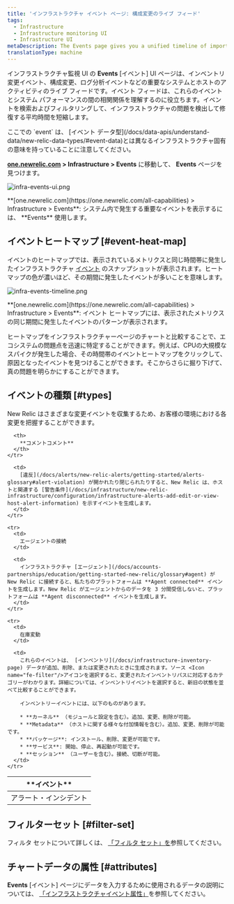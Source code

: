 ```yaml
---
title: 'インフラストラクチャ イベント ページ: 構成変更のライブ フィード'
tags:
  - Infrastructure
  - Infrastructure monitoring UI
  - Infrastructure UI
metaDescription: The Events page gives you a unified timeline of important changes and events in your architecture.
translationType: machine
---
```




インフラストラクチャ監視 UI の **Events** \[イベント] UI ページは、インベントリ変更イベント、構成変更、ログ分析イベントなどの重要なシステムとホストのアクティビティのライブ フィードです。イベント フィードは、これらのイベントとシステム パフォーマンスの間の相関関係を理解するのに役立ちます。イベントを検索およびフィルタリングして、インフラストラクチャの問題を検出して修復する平均時間を短縮します。

<Callout variant="tip">
  ここでの `event` は、 [イベント データ型](/docs/data-apis/understand-data/new-relic-data-types/#event-data)とは異なるインフラストラクチャ固有の意味を持っていることに注意してください。
</Callout>

**[one.newrelic.com](https://one.newrelic.com/all-capabilities) > Infrastructure > Events** に移動して、 **Events** ページを見つけます。

<img
  title="infra-events-ui.png"
  alt="infra-events-ui.png"
  src={infrastructureEvents}
/>

<figcaption>
  **[one.newrelic.com](https://one.newrelic.com/all-capabilities) > Infrastructure > Events**: システム内で発生する重要なイベントを表示するには、 **Events** 使用します。
</figcaption>

## イベントヒートマップ [#event-heat-map]

イベントのヒートマップでは、表示されているメトリクスと同じ時間帯に発生したインフラストラクチャ [イベント](/docs/infrastructure/new-relic-infrastructure/infrastructure-ui-pages/infrastructure-events-page) のスナップショットが表示されます。ヒートマップの色が濃いほど、その期間に発生したイベントが多いことを意味します。

<img
  title="infra-events-timeline.png"
  alt="infra-events-timeline.png"
  src={infrastructureEventsTimeline}
/>

<figcaption>
  **[one.newrelic.com](https://one.newrelic.com/all-capabilities) > Infrastructure > Events**: イベント ヒートマップには、表示されたメトリクスの同じ期間に発生したイベントのパターンが表示されます。
</figcaption>

ヒートマップをインフラストラクチャーページのチャートと比較することで、エコシステムの問題点を迅速に特定することができます。例えば、CPUの大規模なスパイクが発生した場合、その時間帯のイベントヒートマップをクリックして、原因となったイベントを見つけることができます。そこからさらに掘り下げて、真の問題を明らかにすることができます。

## イベントの種類 [#types]

New Relic はさまざまな変更イベントを収集するため、お客様の環境における各変更を把握することができます。

<table>
  <thead>
    <tr>
      <th style={{ width: "200px" }}>
        **イベント**
      </th>

      <th>
        **コメントコメント**
      </th>
    </tr>
  </thead>

  <tbody>
    <tr>
      <td>
        アラート・インシデント
      </td>

      <td>
        [違反](/docs/alerts/new-relic-alerts/getting-started/alerts-glossary#alert-violation) が開かれたり閉じられたりすると、New Relic は、ホストと関連する [警告条件](/docs/infrastructure/new-relic-infrastructure/configuration/infrastructure-alerts-add-edit-or-view-host-alert-information) を示すイベントを生成します。
      </td>
    </tr>

    <tr>
      <td>
        エージェントの接続
      </td>

      <td>
        インフラストラクチャ [エージェント](/docs/accounts-partnerships/education/getting-started-new-relic/glossary#agent) が New Relic に接続すると、私たちのプラットフォームは **Agent connected** イベントを生成します。New Relic がエージェントからのデータを 3 分間受信しないと、プラットフォームは **Agent disconnected** イベントを生成します。
      </td>
    </tr>

    <tr>
      <td>
        在庫変動
      </td>

      <td>
        これらのイベントは、 [インベントリ](/docs/infrastructure-inventory-page) データが追加、削除、または変更されたときに生成されます。ソース <Icon name="fe-filter"/>アイコンを選択すると、変更されたインベントリパスに対応するカテゴリーがわかります。詳細については、インベントリイベントを選択すると、新旧の状態を並べて比較することができます。

        インベントリーイベントには、以下のものがあります。

        * **カーネル** （モジュールと設定を含む）。追加、変更、削除が可能。
        * **Metadata** （ホストに関する様々な付加情報を含む）。追加、変更、削除が可能です。
        * **パッケージ**: インストール、削除、変更が可能です。
        * **サービス**: 開始、停止、再起動が可能です。
        * **セッション** （ユーザーを含む）。接続、切断が可能。
      </td>
    </tr>
  </tbody>
</table>

## フィルターセット [#filter-set]

フィルタ セットについて詳しくは、 [「フィルタ セット」を](/docs/infrastructure/infrastructure-ui-pages/infrastructure-inventory-page-search-your-entire-infrastructure#filter-sets)参照してください。

## チャートデータの属性 [#attributes]

**Events** \[イベント] ページにデータを入力するために使用されるデータの説明については、 [「インフラストラクチャイベント属性」](/attribute-dictionary/?event=InfrastructureEvent)を参照してください。